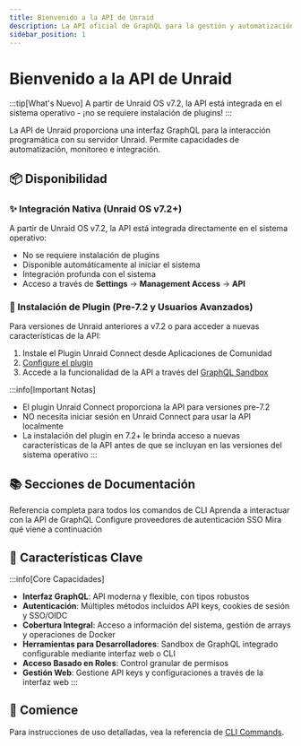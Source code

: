 ```yaml
---
title: Bienvenido a la API de Unraid
description: La API oficial de GraphQL para la gestión y automatización del servidor Unraid
sidebar_position: 1
---
```



# Bienvenido a la API de Unraid

:::tip[What's Nuevo]
A partir de Unraid OS v7.2, la API está integrada en el sistema operativo - ¡no se requiere instalación de plugins!
:::

La API de Unraid proporciona una interfaz GraphQL para la interacción programática con su servidor Unraid. Permite capacidades de automatización, monitoreo e integración.

## 📦 Disponibilidad

### ✨ Integración Nativa (Unraid OS v7.2+)

A partir de Unraid OS v7.2, la API está integrada directamente en el sistema operativo:

- No se requiere instalación de plugins
- Disponible automáticamente al iniciar el sistema
- Integración profunda con el sistema
- Acceso a través de **Settings** → **Management Access** → **API**

### 🔌 Instalación de Plugin (Pre-7.2 y Usuarios Avanzados)

Para versiones de Unraid anteriores a v7.2 o para acceder a nuevas características de la API:

1. Instale el Plugin Unraid Connect desde Aplicaciones de Comunidad
2. [Configure el plugin](./how-to-use-the-api.mdx#enabling-the-graphql-sandbox)
3. Accede a la funcionalidad de la API a través del [GraphQL Sandbox](./how-to-use-the-api.mdx)

:::info[Important Notas]

- El plugin Unraid Connect proporciona la API para versiones pre-7.2
- NO necesita iniciar sesión en Unraid Connect para usar la API localmente
- La instalación del plugin en 7.2+ le brinda acceso a nuevas características de la API antes de que se incluyan en las versiones del sistema operativo
  :::

## 📚 Secciones de Documentación

<div style={{display: 'grid', gridTemplateColumns: 'repeat(auto-fit, minmax(250px, 1fr))', gap: '1rem'}}>
  <Card title="Comandos CLI" icon="terminal" href="./cli">
    Referencia completa para todos los comandos de CLI
  </Card>

  <Card title="Usando la API de Unraid" icon="código" href="./how-to-use-the-api">
    Aprenda a interactuar con la API de GraphQL
  </Card>

  <Card title="Configuración OIDC" icon="escudo" href="./configuración del proveedor OIDC">
    Configure proveedores de autenticación SSO
  </Card>

  <Card title="Características Futuras" icon="cohete" href="./características Futuras">
    Mira qué viene a continuación
  </Card>
</div>

## 🌟 Características Clave

:::info[Core Capacidades]

- **Interfaz GraphQL**: API moderna y flexible, con tipos robustos
- **Autenticación**: Múltiples métodos incluidos API keys, cookies de sesión y SSO/OIDC
- **Cobertura Integral**: Acceso a información del sistema, gestión de arrays y operaciones de Docker
- **Herramientas para Desarrolladores**: Sandbox de GraphQL integrado configurable mediante interfaz web o CLI
- **Acceso Basado en Roles**: Control granular de permisos
- **Gestión Web**: Gestione API keys y configuraciones a través de la interfaz web
  :::

## 🚀 Comience

<Tabs>
  <TabItem value="v72" label="Unraid OS v7.2+" default>
    <GetStartedV72 />
  </TabItem>

  <TabItem value="antiguo" label="Versiones Pre-7.2">
    <GetStartedPre72 />
  </TabItem>
</Tabs>

Para instrucciones de uso detalladas, vea la referencia de [CLI Commands](./cli).
